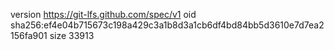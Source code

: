 version https://git-lfs.github.com/spec/v1
oid sha256:ef4e04b715673c198a429c3a1b8d3a1cb6df4bd84bb5d3610e7d7ea2156fa901
size 33913
